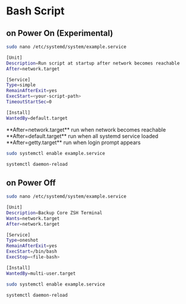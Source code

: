 
# Bash Script

## on Power On (Experimental)

``` sh
sudo nano /etc/systemd/system/example.service
```

``` sh filename="/etc/systemd/system/example.service" {3,8}
[Unit] 
Description=Run script at startup after network becomes reachable
After=network.target

[Service]
Type=simple
RemainAfterExit=yes
ExecStart=<your-script-path>
TimeoutStartSec=0

[Install]
WantedBy=default.target
```

<Callout type="warning" emoji="⚠️">
    **After=network.target** run when network becomes reachable
</Callout>

<Callout type="warning" emoji="⚠️">
    **After=default.target** run when all systemd service loaded
</Callout>

<Callout type="warning" emoji="⚠️">
    **After=getty.target** run when login prompt appears
</Callout>

``` sh
sudo systemctl enable example.service
```

``` sh
systemctl daemon-reload
```

## on Power Off

``` sh
sudo nano /etc/systemd/system/example.service
```

``` sh filename="/etc/systemd/system/example.service" {8,10}
[Unit]
Description=Backup Core ZSH Terminal
Wants=network.target
After=network.target

[Service]
Type=oneshot
RemainAfterExit=yes
ExecStart=/bin/bash
ExecStop=<file-bash>

[Install]
WantedBy=multi-user.target
```

``` sh
sudo systemctl enable example.service
```

``` sh
systemctl daemon-reload
```